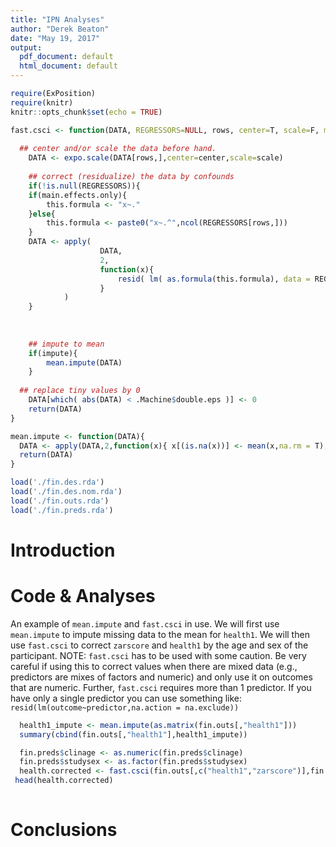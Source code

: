 ```yaml
---
title: "IPN Analyses"
author: "Derek Beaton"
date: "May 19, 2017"
output:
  pdf_document: default
  html_document: default
---
```


```r
require(ExPosition)
require(knitr)
knitr::opts_chunk$set(echo = TRUE)

fast.csci <- function(DATA, REGRESSORS=NULL, rows, center=T, scale=F, main.effects.only=F, impute=T){
	
  ## center and/or scale the data before hand.
	DATA <- expo.scale(DATA[rows,],center=center,scale=scale)
	
	## correct (residualize) the data by confounds
	if(!is.null(REGRESSORS)){
  	if(main.effects.only){
  		this.formula <- "x~."
  	}else{
  		this.formula <- paste0("x~.^",ncol(REGRESSORS[rows,]))
  	}	  
  	DATA <- apply(
  					DATA,
  					2,
  					function(x){ 
  						resid( lm( as.formula(this.formula), data = REGRESSORS[rows,], na.action = na.exclude) )
  					}
  			)
	}
	
	
	
	## impute to mean
	if(impute){
		mean.impute(DATA)
	}
	
  ## replace tiny values by 0
	DATA[which( abs(DATA) < .Machine$double.eps )] <- 0	
	return(DATA)
}

mean.impute <- function(DATA){
  DATA <- apply(DATA,2,function(x){ x[(is.na(x))] <- mean(x,na.rm = T); x })
  return(DATA)
}

load('./fin.des.rda')
load('./fin.des.nom.rda')
load('./fin.outs.rda')
load('./fin.preds.rda')
```


# Introduction 

# Code & Analyses

An example of `mean.impute` and `fast.csci` in use. We will first use `mean.impute` to impute missing data to the mean for `health1`. We will then use `fast.csci` to correct `zarscore` and `health1` by the age and sex of the participant. NOTE: `fast.csci` has to be used with some caution. Be very careful if using this to correct values when there are mixed data (e.g., predictors are mixes of factors and numeric) and only use it on outcomes that are numeric. Further, `fast.csci` requires more than 1 predictor. If you have only a single predictor you can use something like: `resid(lm(outcome~predictor,na.action = na.exclude))`

```r

  health1_impute <- mean.impute(as.matrix(fin.outs[,"health1"]))
  summary(cbind(fin.outs[,"health1"],health1_impute))

  fin.preds$clinage <- as.numeric(fin.preds$clinage)
  fin.preds$studysex <- as.factor(fin.preds$studysex)
  health.corrected <- fast.csci(fin.outs[,c("health1","zarscore")],fin.preds[,c("clinage","studysex")],rownames(fin.preds),T,F,T,T)
 head(health.corrected)
 
```

# Conclusions